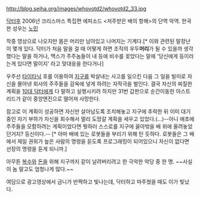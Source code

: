 http://blog.seiha.org/images/whovotd2/whovotd2_33.jpg

[[닥터후]] 2006년 크리스마스 특집편 에피소드 <저주받은 배의 항해>의 단역 악역. 한국판 성우는 [[노민]]

작중 영상으로 나오지만 몸은 머리만 남아있고 나머지는 기계다.[* 이와 관련된 말장난이 몇개 있다. 닥터가 처음 말을 걸 때 어떻게 하면 조직의 우두'''머리'''가 될 수 있을까 생각했다는 말을 하거나, 맥스가 주주놈들이 내 등에 비수를 꽂았다는 말에 '당신에게 등이라는게 있다면 말이지' 라고 맞대응을 한다거나]

우주선 [[타이타닉]] 호를 이용하여 [[지구]]를 박살내는 사고를 일으킨 다음 그 일을 빌미로 자신을 몰아낸 회사의 주주들을 감옥에 넣게 하려는 자작극을 벌인다. 결국 자신의 찌질한 계획을 [[10대 닥터]]에게 다 말하고 실행시키려 하지만 31번 갑판으로 순간이동한 아스트리드가 같이 중앙엔진으로 떨어져 사망한다.

참고로 이 계획이 성공하면 자신만 살아남도록 조치해놓고 지구에 추락한 뒤 이미 대기중인 자기 부하가 자신을 회수해서 멀리 도망갈 계획을 세우고 있었다.(...)--아니 애초에 주주들을 모함하려는 계획이었다면 뭣하러 스스로를 지구에 꼴아밖을 배 위에 올려놓았던거지? 등신이다.-- [* 아마 배에 있는 로봇들을 부리기 위해 탄 듯하다. 로봇들은 그 배에서 제일 권위가 높은 사람의 명령을 듣도록 프로그래밍이 되어있으니 자신이 없다면 선장의 명령을 듣게 되니까.]

아무튼 [[복수]]와 [[돈]]을 위해 지구까지 같이 날려버리려고 한 극악한 악당 중 한 명. ~~사실 이 놈 말고도 엄청나게 많다.~~

여담으로 광고영상에서 금니가 반짝하고 빛나는데, 닥터하고 마주쳤을 때도 이가 빛났다.
